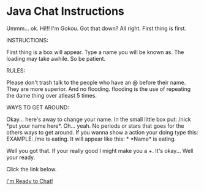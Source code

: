 <div className="text-center">
<h1>Java Chat Instructions</h1>

<p>
  Ummm... ok. Hi!!! I'm Gokou. Got that down? All right. First thing is first.
</p>
</div>

INSTRUCTIONS:

First thing is a box will appear. Type a name you will be known as. The loading may take awhile. So be patient.

RULES:

Please don't trash talk to the people who have an @ before their name. They are more superior. And no flooding. flooding is the use of repeating the dame thing over atleast 5 times.

WAYS TO GET AROUND:

Okay... here's away to change your name. In the small little box put: /nick \*put your name here\*. Oh... yeah. No periods or stars that goes for the others ways to get around. If you wanna show a action your doing type this: EXAMPLE: /me is eating. It will appear like this: \* \*Name\* is eating.

Well you got that. If your really good I might make you a +. It's okay... Well your ready.

<div className="text-center">
<p>Click the link below.</p>

<a href="javachat.html">I'm Ready to Chat!</a>
</div>
